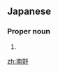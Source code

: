 ==Japanese==
{{ja-kanjitab|南|野}}

===Proper noun===
{{ja-pos|proper|みなみの}}

# {{surname|lang=ja|sort=みなみの}}

[[zh:南野]]